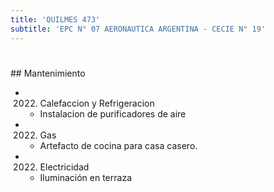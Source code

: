 ```yaml
---
title: 'QUILMES 473'
subtitle: 'EPC N° 07 AERONAUTICA ARGENTINA - CECIE N° 19'
---
```


#


 ## Mantenimiento

*  (2022) Calefaccion y Refrigeracion 
    + Instalacion de purificadores de aire

*  (2022) Gas 
    + Artefacto de cocina para casa casero.

*  (2022) Electricidad 
    + Iluminación en terraza



